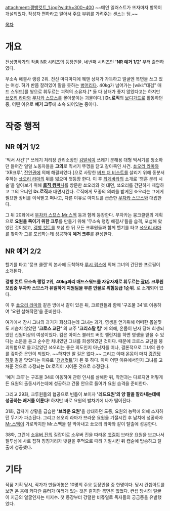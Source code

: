 attachment:갱뱅컷트_1.jpg?width=300~400
~~메인 일러스트가 뜨자마자 항목이 개설되었다. 작성자 편하라고 알아서 주요 부위를 가려주는 센스는 덤.~~

[[목차]]

= 개요 =

[[전상영]]작가의 작품 [[NR 시리즈]]의 등장인물. 네번째 시리즈인 ''' 'NR 예거 1/2' ''' 부터 출연하였다.

무소속 해결사 랭킹 2위. 전신 마디마디에 꿰맨 상처가 가득하고 얼굴엔 복면을 쓰고 있는 여성. 혀가 반쯤 잘려있어 말을 못하는 [[벙어리]]다. 40kg가 넘어가는 [wiki:"대검" 매드 스워드]를 쌍으로 휘두르는 괴력의 소유자.[* 둘 다 상태가 좋지 않았다고는 하지만 [[쑈오리 라마]]와 [[무차카 스므스]]를 몰아붙이는 괴물이다.] '''Dr.로직'''의 [[보디가드]]로 활동하던 중, 어떤 이유로 '''예거 크루'''에 소속 되어있는 중이다.

= 작중 행적 =

== NR 예거 1/2 ==

'믹서 사건'[* 쓰레기 처리장 관리소장인 [[김말석]]이 쓰레기 분해용 대형 믹서기를 청소하던 들어간 일일 노동자들을 '''고의'''로 믹서기 뚜껑을 닫고 갈아죽인 사건. [[쑈오리 라마]]와 'XR크루', [[잔인권]]에 의해 해결되었다.]으로 사망한 [[버프 더 비스트]]를 살리기 위해 동분서주하는 [[쑈오리 라마]]의 뒤를 밟으며 첫등장 한다. 이 후 [[최게바라]]의 소개로 '영혼 분리 시술'을 알아보기 위해 '''[[로직 컴퍼니]]'''를 방문한 쑈오리와 첫 대면, 쑈오리를 간단하게 제압하고 그의 오너인 '''Dr.로직'''과 대면시킨다. 로직에게 모종의 의뢰를 받게된 쑈오리는 그에게 필요한 장비를 이식받고 떠나고, 다른 이유로 아지트를 급습한 [[무차카 스므스]]와 대립한다.

그 뒤 20화에서 [[무차카 스므스]],[[Mr.스멕]] 등과 함께 등장한다. 무차카는 뭉크클랜의 계획으로 '''요원을 죽이기 위한 크루'''를 만들기 위해 '무소속 랭킹 해결사'들을 습격, 포섭해 왔었던 것이였고, [[갱뱅 컷트]]를 포섭 한 뒤 모든 크루원들과 함께 헬기를 타고 [[쑈오리 라마]]를 찾아가 그를 포섭하는데 성공하여 '''예거 크루'''를 완성한다.

== NR 예거 2/2 ==

헬기를 타고 '뭉크 클랜'의 본사에 도착하자 [[루시 립스]]에 의해 그녀의 간단한 프로필이 소개된다.

'''갱뱅 컷트'''
'''모소속 랭킹 2위,'''
'''40kg짜리 매드스워드를 자유자재로 휘두르는 [[광녀]]. 크루원 모집중 무차카 스므스가 유일하게 지원팀을 부른 인물로 위험등급 1순위.''' 로 소개되어 있다.

이 후 [[쑈오리 라마]]와 같은 방에서 같이 있은 뒤, 크르원들과 함께 '구조물 34'로 이동하여 '요원 살해작전'을 준비한다.

여기에서 잠시 그녀의 과거가 회상되는데 그녀는 과거, 영생을 얻기위해 어떠한 몹쓸짓도 서슴치 않았던 ''' '크로스 교단' ''' 의 교주 ''' '크리스탈 킴' ''' 에 의해, 온몸이 난자 당해 희생되었던 신원미상의 여성이었다. 킴은 아이스 블러드 버킷 챌린지를 하면 영생을 얻을 수 있다는 소문을 듣고 순수한 처녀였던 그녀를 희생하였던 것이다. 때문에 크로스 교단을 붕괴위험으로 몰고갔었던 쑈오리는 좋은 의도인지 아닌지를 떠나, 결론적으로 그녀의 원수를 갚아준 은인이 되었다. ~~하지만 알 길은 없다.~~ 그리고 이때 온몸이 마치 [[강간]]당하듯 칼을 맞았다는 이유로 '[[갱뱅]]컷트'가 된 듯 하다. 아마 어떤 이유에서인지 그녀를 고쳐준 것으로 추정되는 Dr.로직이 지어준 것으로 추정된다.

'예거 크루'는 구조물 34로 이동하여 관련 인사를 살해한 뒤, 작전과는 다르지만 어떻게든 요원의 출동시키는데에 성공하고 건물 안으로 들어가 요원 습격을 준비한다.

그리고 29화, 크루원들의 협공으로 빈틈이 보이자 ''' '레드요원'의 양 팔을 잘라내는데에 성공하는 쾌거를 이룬다! ''' 하지만 바로 요원의 발차기에 나가 떨어진다.

31화, 갑자기 상황을 급습한 ''' '브라운 요원' '''을 상대하던 도중, 요원의 능력에 의해 소지하던 무기가 파손된다. 그리고 쑈오리 라마가 브라운 요원을 기절시킨 후 납치에 성공하자 [[Mr.스멕]]이 가로막지만 Mr.스멕을 잘 막아내고 쑈오리 라마와 같이 탈출에 성공한다. 

38화, 그런데 [[소우버 진]]의 길잡이로 소우버 진을 따라온 [[뱃걸]]이 브라운 요원을 보고나서 질투심에 사로 잡혀 징징거리자 뱃걸을 주먹으로 때려 기절시킨 뒤 캡술에 탑승하고 탈출에 성공했다.

= 기타 =

작품 기획 당시, 작가가 만들어놓은 10명의 주요 등장인물 중 한명이다. 당시 컨셉아트를 보면 온 몸에 커다란 흉터가 여러개 있는 것은 같지만 복면은 없었다. 컨셉 당시의 얼굴이 지금의 얼굴인지는 미지수. 첫 등장부터 강렬한 비쥬얼로 독자들의 궁금증을 유발했었다.
